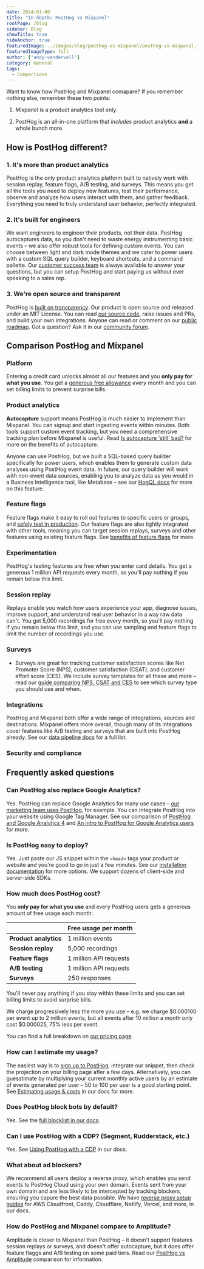 ```yaml
---
date: 2024-01-08
title: "In-depth: PostHog vs Mixpanel"
rootPage: /blog
sidebar: Blog
showTitle: true
hideAnchor: true
featuredImage: ../images/blog/posthog-vs-mixpanel/posthog-vs-mixpanel.jpeg
featuredImageType: full
author: ["andy-vandervell"]
category: General
tags:
  - Comparisons
---
```



Want to know how PostHog and Mixpanel comapare? If you remember nothing else, remember these two points:

1. Mixpanel is a product analytics tool only.

2. PostHog is an all-in-one platform that _includes_ product analytics **and** a whole bunch more.

## How is PostHog different?

### 1. It's more than product analytics

PostHog is the only product analytics platform built to natively work with session replay, feature flags, A/B testing, and surveys. This means you get all the tools you need to deploy new features, test their performance, observe and analyze how users interact with them, and gather feedback. Everything you need to truly understand user behavior, perfectly integrated.

### 2. It's built for engineers

We want engineers to engineer their products, not their data. PostHog autocaptures data, so you don't need to waste energy instrumenting basic events – we also offer robust tools for defining custom events. You can choose between light and dark mode themes and we cater to power users with a custom SQL query builder, keyboard shortcuts, and a command pallette. Our [customer success team](/contact-sales) is always available to answer your questions, but you can setup PostHog and start paying us without ever speaking to a sales rep.

### 3. We're open source and transparent

PostHog is [built on transparency](/blog/how-to-run-a-transparent-company). Our product is open source and released under an MIT License. You can read [our source code](https://github.com/PostHog/posthog), raise issues and PRs, and build your own integrations. Anyone can read or comment on our [public roadmap](/roadmap). Got a question? Ask it in our [community forum](/questions).

## Comparison PostHog and Mixpanel

### Platform

Entering a credit card unlocks almost all our features and you **only pay for what you use**. You get a [generous free allowance](#pricing) _every_ month and you can set billing limits to prevent surprise bills.

<ComparisonTable column1="PostHog" column2="Mixpanel">
  <ComparisonRow column1={true} column2={true} feature="Product analytics" description="Track events and conversion, analyze user behavior" />
  <ComparisonRow column1="Beta" column2={false} feature="Web analytics" description="Easy to use analytics for marketing websites" />
  <ComparisonRow column1={true} column2={false} feature="Session replay" description="Watch real users use your product, diagnose bugs" />
  <ComparisonRow column1={true} column2={false} feature="Feature flags" description="Roll out features safely, toggle features for cohorts or individuals" />
  <ComparisonRow column1={true} column2={false} feature="Experiments" description="Run tests on new features, optimize conversion funnels" />
  <ComparisonRow column1={true} column2={false} feature="User surveys" description="Collect and analyze feedback, run NPS and PMF surveys " />
  <ComparisonRow column1="Beta" column2={false} feature="Customer data platform" description="Sync data with third-party tools" />
  <ComparisonRow column1="Beta" column2={false} feature="Data warehouse" description="A single source for all your important data" />
  <ComparisonRow column1={true} column2={false} feature="Heatmaps" description="Visualize where users click in your app or website" />
  <ComparisonRow column1={true} column2={true} feature="Notebooks" description="Ad-hoc analysis and collaboration" />
  <ComparisonRow column1={true} column2={false} feature="Dark mode" description="Choose between light and dark UI" />
  <ComparisonRow column1={true} column2={false} feature="Open source" description="Build your own apps and contribute code" />
</ComparisonTable>

### Product analytics

**Autocapture** support means PostHog is much easier to implement than Mixpanel. You can signup and start ingesting events within minutes. Both tools support custom event tracking, but you need a comprehensive tracking plan before Mixpanel is useful. Read [Is autocapture 'still' bad?](/blog/is-autocapture-still-bad) for more on the benefits of autocapture.

Anyone can use PostHog, but we built a SQL-based query builder specifically for power users, which enables them to generate custom data analyses using PostHog event data. In future, our query builder will work with non-event data sources, enabling you to analyze data as you would in a Business Intelligence tool, like Metabase – see our [HogQL docs](/docs/hogql) for more on this feature.

<ComparisonTable column1="PostHog" column2="Mixpanel">
  <ComparisonRow column1={true} column2={false} feature="Autocapture" description="Capture events without manual logging" />
  <ComparisonRow column1={true} column2={false} feature="Query editor" description="Write your own queries in SQL" />
  <ComparisonRow column1={true} column2={true} feature="Dashboards" description="Combine insights into shareable dashboards" />
  <ComparisonRow column1={true} column2={true} feature="Graphs and trends" description="Build custom insights and visualizations" />
  <ComparisonRow column1={true} column2={true} feature="Funnels" description="Track users through a sequence of events" />
  <ComparisonRow column1={true} column2={true} feature="Retention" description="Visualize which users stay, for how long" />
  <ComparisonRow column1={true} column2={true} feature="User paths" description="Track user flows and where they drop-off" />
  <ComparisonRow column1={true} column2={true} feature="Cohorts" description="Combine users based on properties and events for group analysis" />
  <ComparisonRow column1={true} column2={true} feature="Group analytics" description="Track metrics at a company and account level" />
  <ComparisonRow column1={true} column2={true} feature="Lifecycle analysis" description="Understand who is dormant, churning, and thriving" />
  <ComparisonRow column1={true} column2={true} feature="Stickiness insights" description="See how many times users perform an event in a period of time." />
  <ComparisonRow column1={true} column2={true} feature="Custom formulas" description="Use formulas to calculate unique insights" />
  <ComparisonRow column1={true} column2={true} feature="Correlation analysis" description="Suggested events and properties that lead to success or failure" />
</ComparisonTable>

### Feature flags

Feature flags make it easy to roll out features to specific users or groups, and [safely test in production](/product-engineers/testing-in-production). Our feature flags are also tightly integrated with other tools, meaning you can target session replays, surveys and other features using existing feature flags. See [benefits of feature flags](/product-engineers/feature-flag-benefits-use-cases) for more.

<ComparisonTable column1="PostHog" column2="Mixpanel">
  <ComparisonRow column1={true} column2="n/a" feature="Boolean flags" description="Simple flags returning true or flag" />
  <ComparisonRow column1={true} column2="n/a" feature="Multivariate flags" description="Flags with multiple customizable values" />
  <ComparisonRow column1={true} column2="n/a" feature="Payloads" description="Flags with string, number, or JSON payloads" />
  <ComparisonRow column1={true} column2="n/a" feature="Local evalution" description="Store flag definitions locally" />
  <ComparisonRow column1={true} column2="n/a" feature="Percentage rollouts" description="Target percentages of a group" />
  <ComparisonRow column1={true} column2="n/a" feature="Custom targeting" description="Target users based on user properties, custom contexts" />
  <ComparisonRow column1="Beta" column2="n/a" feature="Scheduling" description="Schedule flags to turn on or off" />
  <ComparisonRow column1="Partial" column2="n/a" feature="Environments" description="Manage flags for dev, stage, prod" />
  <ComparisonRow column1={true} column2="n/a" feature="Bootstrapping" description="Flags available on frontend application load" />
  <ComparisonRow column1={true} column2="n/a" feature="Early access" description="Manage betas, test features" />
</ComparisonTable>

### Experimentation

PostHog's testing features are free when you enter card details. You get a generous 1 million API requests every month, so you'll pay nothing if you remain below this limit.

<ComparisonTable column1="PostHog" column2="Mixpanel">
  <ComparisonRow column1={true} column2="n/a" feature="Custom goals" description="Customize metrics that a test tracks" />
  <ComparisonRow column1={true} column2="n/a"  feature="Secondary metrics" description="Monitor impact on unrelated metrics" />
  <ComparisonRow column1={true} column2="n/a"feature="Split testing" description="Split participants into groups" />
  <ComparisonRow column1={true} column2="n/a"  feature="Multivariate (A/B/n) testing" description="Test multiple variants of a change" />
  <ComparisonRow column1={true} column2="n/a"  feature="Statistical significance" description="Automatically checks for statistical significance" />
  <ComparisonRow column1={true} column2="n/a" feature="Recommended run time" description="Automatically calculate the recommended run time and sample size" />
  <ComparisonRow column1="Partial" column2="n/a" feature="Holdout testing" description="Withhold multiple features to measure cumulative impact" />
  <ComparisonRow column1="Bayesian" column2="n/a" feature="Statistics engine" description="How the results of an experiment are calculated" />
</ComparisonTable>

### Session replay

Replays enable you watch how users experience your app, diagnose issues, improve support, and understand real user behavior in a way raw data can't. You get 5,000 recordings for free every month, so you'll pay nothing if you remain below this limit, and you can use sampling and feature flags to limit the number of recordings you use.

<ComparisonTable column1="PostHog" column2="Mixpanel">
  <ComparisonRow column1={true} column2="n/a" feature="Web app recordings" description="Capture recordings from single-page apps" />
  <ComparisonRow column1="Beta" column2="n/a" feature="Mobile app recordings" description="Capture recordings in iOS and Android apps" />
  <ComparisonRow column1={true} column2="n/a" feature="Identity detection" description="Link recordings to user IDs" />
  <ComparisonRow column1={true} column2="n/a" feature="Console logs" description="Capture extra content from a users' browser environment" />
  <ComparisonRow column1={true} column2="n/a" feature="Playlists" description="Sort recordings into static and dynamic playlists" />
  <ComparisonRow column1={true} column2="n/a" feature="Performance monitoring" description="Track network events within a session" />
  <ComparisonRow column1={true} column2="n/a" feature="Privacy masking" description="Censor personal information from playback" />
  <ComparisonRow column1={true} column2="n/a" feature="Conditional recording" description="Only capture the sessions you want" />
  <ComparisonRow column1={true} column2="n/a" feature="DOM explorer" description="Explore an interactive snapshot of replays" />
  <ComparisonRow column1={true} column2="n/a" feature="Export recordings" description="Save important recordings offline" />
  <ComparisonRow column1={true} column2="n/a" feature="Minimum duration" description="Only record sessions longer than the minimum duration" />
  <ComparisonRow column1={true} column2="n/a" feature="Sample recorded sessions" description="Restrict the percentage of sessions that will be recorded" />
  <ComparisonRow column1={true} column2="n/a" feature="Record via feature flag" description="Only record sessions for users that have the flag enabled" />
</ComparisonTable>

### Surveys

- Surveys are great for tracking customer satisfaction scores like Net Promoter Score (NPS), customer satisfaction (CSAT), and customer effort score (CES). We include survey templates for all these and more – read our [guide comparing NPS, CSAT and CES](/product-engineers/nps-vs-csat-vs-ces) to see which survey type you should use and when.  

<ComparisonTable column1="PostHog" column2="Mixpanel">
  <ComparisonRow column1={true} column2="n/a" feature="Open text" description="Free text answers and feedback" />
  <ComparisonRow column1={true} column2="n/a" feature="Product rating" description="Rank using emojis or number" />
  <ComparisonRow column1={true} column2="n/a" feature="Single choice" description="Select one answer from multiple" />
  <ComparisonRow column1={true} column2="n/a" feature="Multiple choice" description="Select more than one answer from multiple" />
  <ComparisonRow column1={true} column2="n/a" feature="NPS surveys" description="Net Promoter Score survey template" />
  <ComparisonRow column1={true} column2="n/a" feature="PMF surveys" description="Product-market fit survey template" />
  <ComparisonRow column1={true} column2="n/a" feature="User property targeting" description="Target users based on any of their user properties" />
  <ComparisonRow column1={true} column2="n/a" feature="Custom colors & positioning" description="Customize the colors of your surveys to match your brand" />
  <ComparisonRow column1={true} column2="n/a" feature="Custom HTML" description="Add custom HTML to your survey text" />
  <ComparisonRow column1={true} column2="n/a" feature="API mode" description="Create surveys via the API" />
</ComparisonTable>

### Integrations

PostHog and Mixpanel both offer a wide range of integrations, sources and destinations. Mixpanel offers more overall, though many of its integrations cover features like A/B testing and surveys that are built into PostHog already. See our [data pipeline docs](/docs/cdp) for a full list.

<ComparisonTable column1="PostHog" column2="Mixpanel">
   <ComparisonRow column1={true} column2={true} feature="Imports" description="Import data from data warehouses and other sources" />
   <ComparisonRow column1={true} column2={true} feature="Exports" description="Export data to data warehouses other destinations" />
   <ComparisonRow column1={true} column2={true} feature="Segment" description="Send events via Segment" />
   <ComparisonRow column1={true} column2={true} feature="Rudderstack" description="Send events via Rudderstack" />
   <ComparisonRow column1={true} column2={true} feature="Zapier" description="Trigger Zapier automations" />
   <ComparisonRow column1={true} column2={false} feature="Sentry" description="Connect to Sentry data" />
   <ComparisonRow column1={true} column2={false} feature="Zendesk" description="Two-way integration for customer support" />
   <ComparisonRow column1={true} column2={true} feature="Customer.io" description="Messaging and marketing automation" />
   <ComparisonRow column1={true} column2={true} feature="Slack" description="Alerts for Slack" />
   <ComparisonRow column1={true} column2={true} feature="Microsoft Teams" description="Alerts for Microsoft Teams" />
   <ComparisonRow column1={true} column2={false} feature="Community integrations" description="Build your own integration" />
   <ComparisonRow column1={false} column2={true} feature="Google Ads" description="Import ROI data from Google Ads" />   
</ComparisonTable>

### Security and compliance

<ComparisonTable column1="PostHog" column2="Mixpanel">
  <ComparisonRow column1={true} column2={true} feature="User privacy options" description="Anonymize users, drop personal data" />
  <ComparisonRow column1={true} column2={true} feature="History, audit logs" description="Manage and view flag edits and related users" />
  <ComparisonRow column1={true} column2={true} feature="GDPR-ready" description="Can be compliant with GDPR" />
  <ComparisonRow column1={false} column2={true} feature="HIPAA-ready" description="Can be compliant with HIPAA" />
  <ComparisonRow column1={true} column2={true} feature="SOC 2" description="SOC 2 security certification" />
  <ComparisonRow column1={true} column2={true} feature="2FA" description="Enforce login with two-factor authentication" />
  <ComparisonRow column1="Enterprise" column2="Enterprise" feature="SAML/SSO" description="Use SAML or single sign-on authentication" />
</ComparisonTable>

## Frequently asked questions

### Can PostHog also replace Google Analytics?

Yes. PostHog can replace Google Analytics for many use cases – [our marketing team uses PostHog](/blog/posthog-marketing), for example. You can integrate PostHog into your website using Google Tag Manager. See our comparison of [PostHog and Google Analytics 4](/blog/posthog-vs-ga4) and [An intro to PostHog for Google Analytics users](/blog/google-analytics-to-posthog) for more.

### Is PostHog easy to deploy?

Yes. Just paste our JS snippet within the `<head>` tags your product or website and you're good to go in just a few minutes. See our [installation documentation](/docs/getting-started/install) for more options. We support dozens of client-side and server-side SDKs.

### How much does PostHog cost?

You **only pay for what you use** and every PostHog users gets a generous amount of free usage each month:

|                       | **Free usage per month** 
|-----------------------|--------------------------
| **Product analytics** | 1 million events        
| **Session replay**    | 5,000 recordings         
| **Feature flags**     | 1 million API requests
| **A/B testing**       | 1 million API requests  
| **Surveys**           | 250 responses

You'll never pay anything if you stay within these limits and you can set billing limits to avoid surprise bills.

We charge progressively less the more you use – e.g. we charge $0.000100 per event up to 2 million events, but all events after 10 million a month only cost 
$0.000025, 75% less per event.

You can find a full breakdown on [our pricing page](/pricing).

### How can I estimate my usage?

The easiest way is to [sign up to PostHog](https://us.posthog.com/signup), integrate our snippet, then check the projection on your billing page after a few days. Alternatively, you can guesstimate by multiplying your current monthly active users by an estimate of events generated per user – 50 to 100 per user is a good starting point. See [Estimating usage & costs](/docs/billing/estimating-usage-costs) in our docs for more.

### Does PostHog block bots by default?

Yes. See the [full blocklist in our docs](/troubleshooting#does-posthog-block-bots-by-default).

### Can I use PostHog with a CDP? (Segment, Rudderstack, etc.)

Yes. See [Using PostHog with a CDP](/docs/advanced/cdp) in our docs.

### What about ad blockers?

We recommend all users deploy a reverse proxy, which enables you send events to PostHog Cloud using your own domain. Events sent from your own domain and are less likely to be intercepted by tracking blockers, ensuring you capure the best data possible. We have [reverse proxy setup guides](/docs/advanced/proxy) for AWS Cloudfront, Caddy, Cloudflare, Netlify, Vercel, and more, in our docs.

### How do PostHog and Mixpanel compare to Amplitude?

Amplitude is closer to Mixpanel than PostHog – it doesn't support features session replays or surveys, and doesn't offer autocapture, but it does offer feature flaggs and A/B testing on some paid tiers. Read our [PostHog vs Amplitude](/blog/posthog-vs-amplitude) comparison for information.

<ArrayCTA />